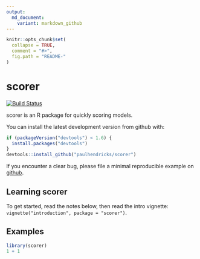 ```yaml
---
output:
  md_document:
    variant: markdown_github
---
```


<!-- README.md is generated from README.Rmd. Please edit that file -->

```r
knitr::opts_chunk$set(
  collapse = TRUE,
  comment = "#>",
  fig.path = "README-"
)
```

# scorer

[![Build Status](https://travis-ci.org/paulhendricks/scorer.png?branch=master)](https://travis-ci.org/paulhendricks/scorer)

scorer is an R package for quickly scoring models. 

You can install the latest development version from github with:

```R
if (packageVersion("devtools") < 1.6) {
  install.packages("devtools")
}
devtools::install_github("paulhendricks/scorer")
```

If you encounter a clear bug, please file a minimal reproducible example on [github](https://github.com/paulhendricks/scorer/issues).

## Learning scorer

To get started, read the notes below, then read the intro vignette: `vignette("introduction", package = "scorer")`.

## Examples

```r
library(scorer)
1 + 1
```
